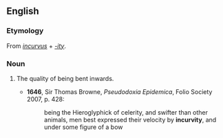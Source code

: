 ==English==

===Etymology===
From {{etyl|la|en}} ''[[incurvus]]'' + ''[[-ity]]''.

===Noun===
{{en-noun|-|incurvities}}

# {{label|en|obsolete}} The quality of being bent inwards.
#* '''1646''', Sir Thomas Browne, ''Pseudodoxia Epidemica'', Folio Society 2007, p. 428:
#*: being the Hieroglyphick of celerity, and swifter than other animals, men best expressed their velocity by '''incurvity''', and under some figure of a bow